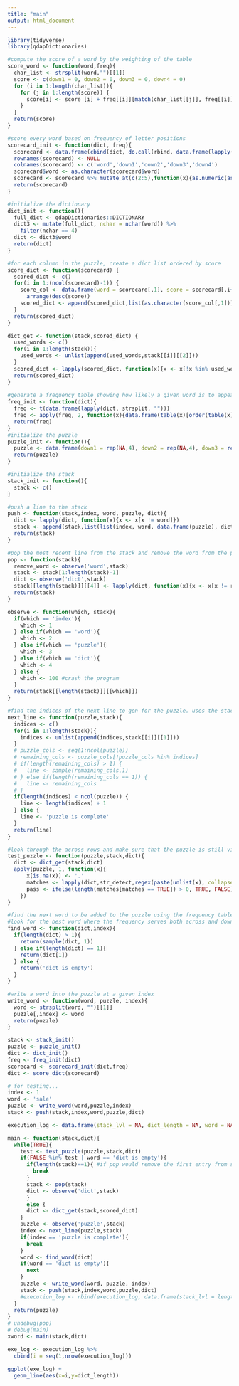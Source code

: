 ```yaml
---
title: "main"
output: html_document
---
```

```r
library(tidyverse)
library(qdapDictionaries)
```

```r
#compute the score of a word by the weighting of the table
score_word <- function(word,freq){
  char_list <- strsplit(word,"")[[1]]
  score <- c(down1 = 0, down2 = 0, down3 = 0, down4 = 0)
  for (i in 1:length(char_list)){
    for (j in 1:length(score)) {
      score[i] <- score [i] + freq[[i]][match(char_list[[j]], freq[[i]]$x),2]
    }
  }
  return(score)
}

#score every word based on frequency of letter positions
scorecard_init <- function(dict, freq){
  scorecard <- data.frame(cbind(dict, do.call(rbind, data.frame(lapply(dict, score_word, freq)))))
  rownames(scorecard) <- NULL
  colnames(scorecard) <- c('word','down1','down2','down3','down4')
  scorecard$word <- as.character(scorecard$word)
  scorecard <- scorecard %>% mutate_at(c(2:5),function(x){as.numeric(as.character(x))})
  return(scorecard)
}

#initialize the dictionary
dict_init <- function(){
  full_dict <- qdapDictionaries::DICTIONARY
  dict3 <- mutate(full_dict, nchar = nchar(word)) %>% 
    filter(nchar == 4)
  dict <- dict3$word
  return(dict)
}

#for each column in the puzzle, create a dict list ordered by score
score_dict <- function(scorecard) {
  scored_dict <- c()
  for(i in 1:(ncol(scorecard)-1)) {
    score_col <- data.frame(word = scorecard[,1], score = scorecard[,i+1]) %>% 
      arrange(desc(score))
    scored_dict <- append(scored_dict,list(as.character(score_col[,1])))
  }
  return(scored_dict)
}

dict_get <- function(stack,scored_dict) {
  used_words <- c()
  for(i in 1:length(stack)){
    used_words <- unlist(append(used_words,stack[[i]][[2]]))
  }
  scored_dict <- lapply(scored_dict, function(x){x <- x[!x %in% used_words]})
  return(scored_dict)
}
  
#generate a frequency table showing how likely a given word is to appear in a square
freq_init <- function(dict){
  freq <- t(data.frame(lapply(dict, strsplit, "")))
  freq <- apply(freq, 2, function(x){data.frame(table(x)[order(table(x), decreasing = TRUE)])})
  return(freq)
}
#initialize the puzzle
puzzle_init <- function(){
  puzzle <- data.frame(down1 = rep(NA,4), down2 = rep(NA,4), down3 = rep(NA,4), down4 =  rep(NA,4))
  return(puzzle)
}

#initialize the stack
stack_init <- function(){
  stack <- c()
}

#push a line to the stack
push <- function(stack,index, word, puzzle, dict){
  dict <- lapply(dict, function(x){x <- x[x != word]})
  stack <- append(stack,list(list(index, word, data.frame(puzzle), dict[dict != word])))
  return(stack)
}

#pop the most recent line from the stack and remove the word from the popped stack from the preceding line's dictionary
pop <- function(stack){
  remove_word <- observe('word',stack)
  stack <- stack[1:length(stack)-1]
  dict <- observe('dict',stack)
  stack[[length(stack)]][[4]] <- lapply(dict, function(x){x <- x[x != remove_word]})
  return(stack)
}

observe <- function(which, stack){
  if(which == 'index'){
    which <- 1
  } else if(which == 'word'){
    which <- 2
  } else if(which == 'puzzle'){
    which <- 3
  } else if(which == 'dict'){
    which <- 4
  } else {
    which <- 100 #crash the program
  }
  return(stack[[length(stack)]][[which]])
}

#find the indices of the next line to gen for the puzzle. uses the stack to find available indices, returns a df index$across, index$down
next_line <- function(puzzle,stack){
  indices <- c()
  for(i in 1:length(stack)){
    indices <- unlist(append(indices,stack[[i]][[1]]))
  }
  # puzzle_cols <- seq(1:ncol(puzzle))
  # remaining_cols <- puzzle_cols[!puzzle_cols %in% indices]
  # if(length(remaining_cols) > 1) {
  #   line <- sample(remaining_cols,1)
  # } else if(length(remaining_cols == 1)) {
  #   line <- remaining_cols
  # } 
  if(length(indices) < ncol(puzzle)) {
    line <- length(indices) + 1
  } else {
    line <- 'puzzle is complete'
  }
  return(line)
}

#look through the across rows and make sure that the puzzle is still viable
test_puzzle <- function(puzzle,stack,dict){
  dict <- dict_get(stack,dict)
  apply(puzzle, 1, function(x){
      x[is.na(x)] <- '.'
      matches <- lapply(dict,str_detect,regex(paste(unlist(x), collapse='')))
      pass <- ifelse(length(matches[matches == TRUE]) > 0, TRUE, FALSE)
    })
}

#find the next word to be added to the puzzle using the frequency table
#look for the best word where the frequency serves both across and down directions on puzzle
find_word <- function(dict,index){
  if(length(dict) > 1){
    return(sample(dict, 1))
  } else if(length(dict) == 1){
    return(dict[1])
  } else {
    return('dict is empty')
  }
}

#write a word into the puzzle at a given index
write_word <- function(word, puzzle, index){
  word <- strsplit(word, "")[[1]]
  puzzle[,index] <- word
  return(puzzle)
}

```

```r
stack <- stack_init()
puzzle <- puzzle_init()
dict <- dict_init()
freq <- freq_init(dict)
scorecard <- scorecard_init(dict,freq)
dict <- score_dict(scorecard)
```

```r
# for testing...
index <- 1
word <- 'sale'
puzzle <- write_word(word,puzzle,index)
stack <- push(stack,index,word,puzzle,dict)
```

```r
execution_log <- data.frame(stack_lvl = NA, dict_length = NA, word = NA, down1 = NA, down2 = NA, down3 =  NA)
```

```r
main <- function(stack,dict){
  while(TRUE){
    test <- test_puzzle(puzzle,stack,dict)
    if(FALSE %in% test | word == 'dict is empty'){
      if(length(stack)==1){ #if pop would remove the first entry from stack
        break
      }
      stack <- pop(stack)
      dict <- observe('dict',stack)
      }
      else {
      dict <- dict_get(stack,scored_dict)
    }
    puzzle <- observe('puzzle',stack)
    index <- next_line(puzzle,stack)
    if(index == 'puzzle is complete'){
      break
    }
    word <- find_word(dict)
    if(word == 'dict is empty'){
      next
    }
    puzzle <- write_word(word, puzzle, index)
    stack <- push(stack,index,word,puzzle,dict)
    #execution_log <- rbind(execution_log, data.frame(stack_lvl = length(stack), dict_length = length(dict), word = word, down1 = paste(unlist(puzzle$down1), collapse=''), down2 = paste(unlist(puzzle$down2), collapse=''), down3 =  paste(unlist(puzzle$down3), collapse='')))
  }
  return(puzzle)
}
# undebug(pop)
# debug(main)
xword <- main(stack,dict)
```

```r
exe_log <- execution_log %>% 
  cbind(i = seq(1,nrow(execution_log)))

ggplot(exe_log) +
  geom_line(aes(x=i,y=dict_length))
```

